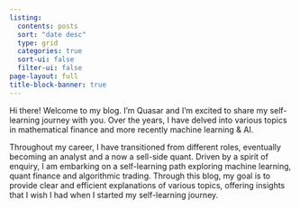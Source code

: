 ```yaml
---
listing:
  contents: posts
  sort: "date desc"
  type: grid
  categories: true
  sort-ui: false
  filter-ui: false
page-layout: full
title-block-banner: true
---
```

Hi there! Welcome to my blog. I'm Quasar and I'm excited to share my self-learning journey with you. Over the years, I have delved into various topics in mathematical finance and more recently machine learning & AI. 

Throughout my career, I have transitioned from different roles, eventually becoming an analyst and a now a sell-side quant. Driven by a spirit of enquiry, I am embarking on a self-learning path exploring machine learning, quant finance and algorithmic trading. Through this blog, my goal is to provide clear and efficient explanations of various topics, offering insights that I wish I had when I started my self-learning journey. 


